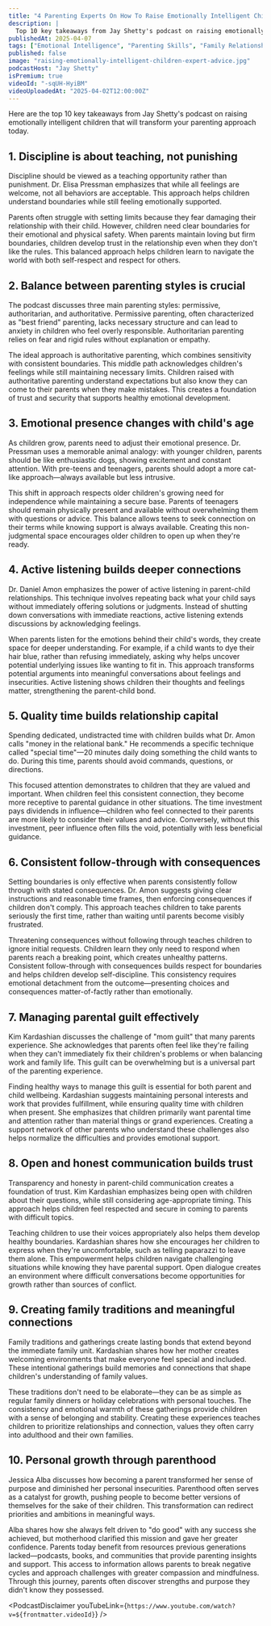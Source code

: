 ```yaml
---
title: "4 Parenting Experts On How To Raise Emotionally Intelligent Children (Compilation Episode)"
description: |
  Top 10 key takeaways from Jay Shetty's podcast on raising emotionally intelligent children that will transform your parenting approach today.
publishedAt: 2025-04-07
tags: ["Emotional Intelligence", "Parenting Skills", "Family Relationships"]
published: false
image: "raising-emotionally-intelligent-children-expert-advice.jpg"
podcastHost: "Jay Shetty"
isPremium: true
videoId: "-sqUH-HyiBM"
videoUploadedAt: "2025-04-02T12:00:00Z"
---
```



<PodcastSummaryPageLayout frontmatter={frontmatter}>

Here are the top 10 key takeaways from Jay Shetty's podcast on raising emotionally intelligent children that will transform your parenting approach today.

## 1. Discipline is about teaching, not punishing

Discipline should be viewed as a teaching opportunity rather than punishment. Dr. Elisa Pressman emphasizes that while all feelings are welcome, not all behaviors are acceptable. This approach helps children understand boundaries while still feeling emotionally supported.

Parents often struggle with setting limits because they fear damaging their relationship with their child. However, children need clear boundaries for their emotional and physical safety. When parents maintain loving but firm boundaries, children develop trust in the relationship even when they don't like the rules. This balanced approach helps children learn to navigate the world with both self-respect and respect for others.

## 2. Balance between parenting styles is crucial

The podcast discusses three main parenting styles: permissive, authoritarian, and authoritative. Permissive parenting, often characterized as "best friend" parenting, lacks necessary structure and can lead to anxiety in children who feel overly responsible. Authoritarian parenting relies on fear and rigid rules without explanation or empathy.

The ideal approach is authoritative parenting, which combines sensitivity with consistent boundaries. This middle path acknowledges children's feelings while still maintaining necessary limits. Children raised with authoritative parenting understand expectations but also know they can come to their parents when they make mistakes. This creates a foundation of trust and security that supports healthy emotional development.

## 3. Emotional presence changes with child's age

As children grow, parents need to adjust their emotional presence. Dr. Pressman uses a memorable animal analogy: with younger children, parents should be like enthusiastic dogs, showing excitement and constant attention. With pre-teens and teenagers, parents should adopt a more cat-like approach—always available but less intrusive.

This shift in approach respects older children's growing need for independence while maintaining a secure base. Parents of teenagers should remain physically present and available without overwhelming them with questions or advice. This balance allows teens to seek connection on their terms while knowing support is always available. Creating this non-judgmental space encourages older children to open up when they're ready.

## 4. Active listening builds deeper connections

Dr. Daniel Amon emphasizes the power of active listening in parent-child relationships. This technique involves repeating back what your child says without immediately offering solutions or judgments. Instead of shutting down conversations with immediate reactions, active listening extends discussions by acknowledging feelings.

When parents listen for the emotions behind their child's words, they create space for deeper understanding. For example, if a child wants to dye their hair blue, rather than refusing immediately, asking why helps uncover potential underlying issues like wanting to fit in. This approach transforms potential arguments into meaningful conversations about feelings and insecurities. Active listening shows children their thoughts and feelings matter, strengthening the parent-child bond.

## 5. Quality time builds relationship capital

Spending dedicated, undistracted time with children builds what Dr. Amon calls "money in the relational bank." He recommends a specific technique called "special time"—20 minutes daily doing something the child wants to do. During this time, parents should avoid commands, questions, or directions.

This focused attention demonstrates to children that they are valued and important. When children feel this consistent connection, they become more receptive to parental guidance in other situations. The time investment pays dividends in influence—children who feel connected to their parents are more likely to consider their values and advice. Conversely, without this investment, peer influence often fills the void, potentially with less beneficial guidance.

## 6. Consistent follow-through with consequences

Setting boundaries is only effective when parents consistently follow through with stated consequences. Dr. Amon suggests giving clear instructions and reasonable time frames, then enforcing consequences if children don't comply. This approach teaches children to take parents seriously the first time, rather than waiting until parents become visibly frustrated.

Threatening consequences without following through teaches children to ignore initial requests. Children learn they only need to respond when parents reach a breaking point, which creates unhealthy patterns. Consistent follow-through with consequences builds respect for boundaries and helps children develop self-discipline. This consistency requires emotional detachment from the outcome—presenting choices and consequences matter-of-factly rather than emotionally.

## 7. Managing parental guilt effectively

Kim Kardashian discusses the challenge of "mom guilt" that many parents experience. She acknowledges that parents often feel like they're failing when they can't immediately fix their children's problems or when balancing work and family life. This guilt can be overwhelming but is a universal part of the parenting experience.

Finding healthy ways to manage this guilt is essential for both parent and child wellbeing. Kardashian suggests maintaining personal interests and work that provides fulfillment, while ensuring quality time with children when present. She emphasizes that children primarily want parental time and attention rather than material things or grand experiences. Creating a support network of other parents who understand these challenges also helps normalize the difficulties and provides emotional support.

## 8. Open and honest communication builds trust

Transparency and honesty in parent-child communication creates a foundation of trust. Kim Kardashian emphasizes being open with children about their questions, while still considering age-appropriate timing. This approach helps children feel respected and secure in coming to parents with difficult topics.

Teaching children to use their voices appropriately also helps them develop healthy boundaries. Kardashian shares how she encourages her children to express when they're uncomfortable, such as telling paparazzi to leave them alone. This empowerment helps children navigate challenging situations while knowing they have parental support. Open dialogue creates an environment where difficult conversations become opportunities for growth rather than sources of conflict.

## 9. Creating family traditions and meaningful connections

Family traditions and gatherings create lasting bonds that extend beyond the immediate family unit. Kardashian shares how her mother creates welcoming environments that make everyone feel special and included. These intentional gatherings build memories and connections that shape children's understanding of family values.

These traditions don't need to be elaborate—they can be as simple as regular family dinners or holiday celebrations with personal touches. The consistency and emotional warmth of these gatherings provide children with a sense of belonging and stability. Creating these experiences teaches children to prioritize relationships and connection, values they often carry into adulthood and their own families.

## 10. Personal growth through parenthood

Jessica Alba discusses how becoming a parent transformed her sense of purpose and diminished her personal insecurities. Parenthood often serves as a catalyst for growth, pushing people to become better versions of themselves for the sake of their children. This transformation can redirect priorities and ambitions in meaningful ways.

Alba shares how she always felt driven to "do good" with any success she achieved, but motherhood clarified this mission and gave her greater confidence. Parents today benefit from resources previous generations lacked—podcasts, books, and communities that provide parenting insights and support. This access to information allows parents to break negative cycles and approach challenges with greater compassion and mindfulness. Through this journey, parents often discover strengths and purpose they didn't know they possessed.

<PodcastDisclaimer
  youTubeLink={`https://www.youtube.com/watch?v=${frontmatter.videoId}`}
/>

</PodcastSummaryPageLayout>
